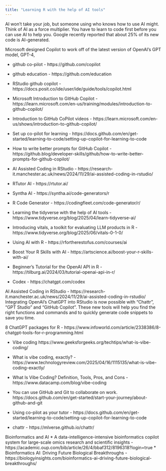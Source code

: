```yaml
---
title: "Learning R with the help of AI tools"
---
```


AI won't take your job, but someone using who knows how to use AI might. Think of AI as a force multiplier. You have to learn to code first before you can use AI to help you. Google recently reported that about 25% of its new code is AI-generated.
 
 Microsoft designed Copilot to work off of the latest version of OpenAI's GPT model, GPT-4,
 
* github co-pilot - https://github.com/copilot
* github education - https://github.com/education
* RStudio github copilot - https://docs.posit.co/ide/user/ide/guide/tools/copilot.html
* Microsoft Introduction to GitHub Copilot - https://learn.microsoft.com/en-us/training/modules/introduction-to-github-copilot/
* Introduction to GitHub CoPilot videos - https://learn.microsoft.com/en-us/shows/introduction-to-github-copilot/
* Set up co-pilot for learning - https://docs.github.com/en/get-started/learning-to-code/setting-up-copilot-for-learning-to-code
* How to write better prompts for GitHub Copilot - https://github.blog/developer-skills/github/how-to-write-better-prompts-for-github-copilot/


* AI Assisted Coding in RStudio - https://research-it.manchester.ac.uk/news/2024/11/29/ai-assisted-coding-in-rstudio/
* RTutor AI -  https://rtutor.ai/
* Syntha AI - https://syntha.ai/code-generators/r
* R Code Generator - https://codingfleet.com/code-generator/r/
* Learning the tidyverse with the help of AI tools - https://www.tidyverse.org/blog/2025/04/learn-tidyverse-ai/
* Introducing vitals, a toolkit for evaluating LLM products in R - https://www.tidyverse.org/blog/2025/06/vitals-0-1-0/
* Using AI with R - https://rfortherestofus.com/courses/ai
* Boost Your R Skills with AI - https://artscience.ai/boost-your-r-skills-with-ai/
* Beginner’s Tutorial for the OpenAI API in R - https://tilburg.ai/2024/03/tutorial-openai-api-in-r/
* Codex - https://chatgpt.com/codex

AI Assisted Coding in RStudio - https://research-it.manchester.ac.uk/news/2024/11/29/ai-assisted-coding-in-rstudio/
Integrating OpenAI’s ChatGPT into RStudio is now possible with “Chattr”, “GPT Studio” and “GitHub Copilot”. These new tools will help you find the right functions and commands and to quickly generate code snippets to save you time.

8 ChatGPT packages for R - https://www.infoworld.com/article/2338386/8-chatgpt-tools-for-r-programming.html

* Vibe coding https://www.geeksforgeeks.org/techtips/what-is-vibe-coding/
* What is vibe coding, exactly? - https://www.technologyreview.com/2025/04/16/1115135/what-is-vibe-coding-exactly/
* What Is Vibe Coding? Definition, Tools, Pros, and Cons - https://www.datacamp.com/blog/vibe-coding

* You can use GitHub and Git to collaborate on work.  https://docs.github.com/en/get-started/start-your-journey/about-github-and-git
* Using co-pilot as your tutor - https://docs.github.com/en/get-started/learning-to-code/setting-up-copilot-for-learning-to-code

* chattr - https://mlverse.github.io/chattr/

Bioinformatics and AI
* A data-intelligence-intensive bioinformatics copilot system for large-scale omics research and scientific insights - https://academic.oup.com/bib/article/26/4/bbaf312/8196318?login=true
* Bioinformatics AI: Driving Future Biological Breakthroughs - https://biologyinsights.com/bioinformatics-ai-driving-future-biological-breakthroughs/

